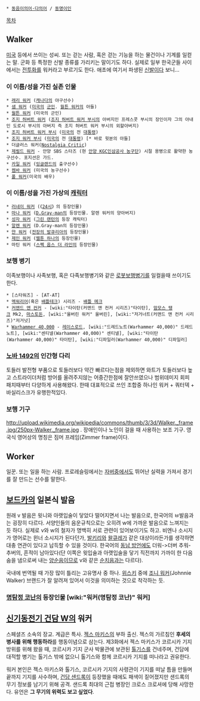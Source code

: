  * [[동음이의어·다의어]] / [[동명이인]]

[[목차]]

== Walker ==
[[미국]] 등에서 쓰이는 성씨. 또는 걷는 사람, 혹은 걷는 기능을 하는 물건이나 기계를 일컫는 말. 군화 등 특정한 신발 종류를 가리키는 말이기도 하다. 실제로 일부 한국군들 사이에서는 [[전투화]]를 워커라고 부르기도 한다. 애초에 여기서 파생된 [[신발]]이다 보니...

=== 이 이름/성을 가진 실존 인물 ===
 * [[래리 워커]] ([[캐나다]]의 야구선수)
 * [[샘 워커]] ([[미국]]의 [[군인]]. [[월튼 워커]]의 아들)
 * [[월튼 워커]] (미국의 군인)
 * [[조지 허버트 워커]] ([[조지 허버트 워커 부시]]의 아버지인 프레스콧 부시의 장인이자 그의 아내인 도로시 부시의 아버지 즉 조지 허버트 워커 부시의 외할아버지)
 * [[조지 허버트 워커 부시]] ([[미국]]의 전 [[대통령]]) 
 * [[조지 워커 부시]] ([[미국]]의 전 [[대통령]]) [* 바로 윗분의 아들]
 * 더글러스 워커([[Nostalgia Critic]])
 * [[제럴드 워커]] - 안양 SBS 스타즈 (현 [[안양 KGC인삼공사 농구단]]) 시절 용병으로 활약한 농구선수. 포지션은 가드.
 * [[카일 워커]] ([[잉글랜드]]의 출구선수)
 * [[켐바 워커]] (미국의 농구선수)
 * [[폴 워커]](미국의 배우)

=== 이 이름/성을 가진 가상의 [[캐릭터]] ===
 * [[러네이 워커]] (《[[24시]]》의 등장인물)
 * [[마나 워커]] ([[D.Gray-man]]의 등장인물. 알렌 워커의 양아버지)
 * [[성자 워커]] ([[그린 랜턴]]의 등장 캐릭터)
 * [[알렌 워커]] (D.Gray-man의 등장인물)
 * [[얀 워커]] ([[전장의 발큐리아]]의 등장인물)
 * [[제인 워커]] ([[웹툰 하나]]의 등장인물)
 * 마틴 워커 ([[스펙 옵스 더 라인]]의 등장인물)

=== 보행 병기 ===
이족보행이나 사족보행, 혹은 다족보행병기와 같은 [[로봇보행병기]]를 일컬을때 쓰이기도 한다.

 * [스타워즈] - [AT-AT]
 * [[멕워리어]](혹은 [[배틀테크]]) 시리즈 - [[배틀 메크]] 
 * [[커맨드 앤 컨커]] - [wiki:"타이탄(커맨드 앤 컨커 시리즈)"타이탄], [[맘모스 탱크]] Mk2, [[마스토돈]], [wiki:"울버린 워커" 울버린], [wiki:"저거너트(커맨드 앤 컨커 시리즈)"저거넛]
 * [[Warhammer 40,000]] - [[레이스로드]], [wiki:"드레드노트(Warhammer 40,000)" 드레드노트], [wiki:"센티넬(Warhammer 40,000)" 센티넬], [wiki:"타이탄(Warhammer 40,000)" 타이탄], [wiki:"디파일러(Warhammer 40,000)" 디파일러]

=== [[노바 1492]]의 인간형 다리 ===

토들러 발전형 부품으로 토들러보다 약간 빠르다는점을 제외하면 
와트가 토들러보다 높고 스트라이더처럼 방어를 올려주지않는 어중간한점에 
잘안쓰였으나 범위데미지 회피패치때부터 다양하게 사용해왔다. 
한때 대표적으로 쓰인 조합중 하나인 워커 + 쿼터덱 + 바실리스크가 
유행한적있다. 

=== 보행 기구 ===
http://upload.wikimedia.org/wikipedia/commons/thumb/3/3d/Walker._frame.jpg/250px-Walker._frame.jpg
.
장애인이나 노인이 걸을 때 사용하는 보조 기구. 영국식 영어상의 명칭은 짐머 프레임(Zimmer frame)이다.

== Worker ==
일꾼. 또는 일을 하는 사람. 
프로레슬링에서는 [[자버]]중에서도 뛰어난 실력을 가져서 경기를 잘 만드는 선수를 말한다.

== [[보드카]]의 일본식 발음 ==
원래 v 발음은 윗니와 아랫입술이 닿았다 떨어지면서 나는 발음으로, 한국어의 ㅂ발음과는 굉장히 다르다. 서양인들의 음운규칙으로는 오히려 w에 가까운 발음으로 느껴지는 듯 하다. 실제로 v와 w의 철자가 명백히 서로 관련이 있어보이기도 하고. 비엔나 소시지가 영어로는 윈너 소시지가 된다던가, [[발키리]]와 [[왈큐레]]가 같은 대상이라든가를 생각하면 대충 연관이 있다고 납득할 수 있을 것이다. 한국어의 [[동남 방언]]에도 더워->더버 추워-추버의, 흔적이 남아있다(단 이쪽은 윗입술과 아랫입술을 닿기 직전까지 가까이 한 다음 숨을 냄으로써 내는 [[양순음]]이므로 v와 같은 [[순치음]]과는 다르다).

국내에 번역될 때 가장 많이 틀리는 고유명사 중 하나.
[[위스키]] 중에 [[조니 워커]](Johnnie Walker) 브랜드가 잘 알려져 있어서 이것을 의미하는 것으로 착각하는 듯.

=== [[명탐정 코난]]의 등장인물 [wiki:"워커(명탐정 코난)" 워커] ===


== [[신기동전기 건담 W]]의 워커 ==
스페셜즈 소속의 장교. 계급은 특사. [[젝스 마키스]]의 부하 출신. 젝스의 가르침인 '''후세의 병사를 위해 행동하라'''를 행동이념으로 삼는다. 제3화에서 젝스 마키스가 코르시카 기지 방위를 위해 왔을 때, 코르시카 기지 군사 박물관에 보관된 [[톨기스]]를 건네주며, 건담에 대적할 병기는 톨기스 밖에 없으니 톨기스와 함께 코르시카 기지를 떠나라고 권유한다.

워커 본인은 젝스 마키스와 톨기스, 코르시카 기지의 사령관이 기지를 떠날 틈을 만들며 끝까지 기지를 사수하며, [[건담 샌드록]]이 등장했을 때에도 패색이 짙어졌지만 샌드록의 무기 정보를 남기기 위해 공격. 샌드록 최대의 근접 병장인 크로스 크로셔에 당해 사망한다. 유언은 '''그 무기의 위력도 보고 싶었다'''.
